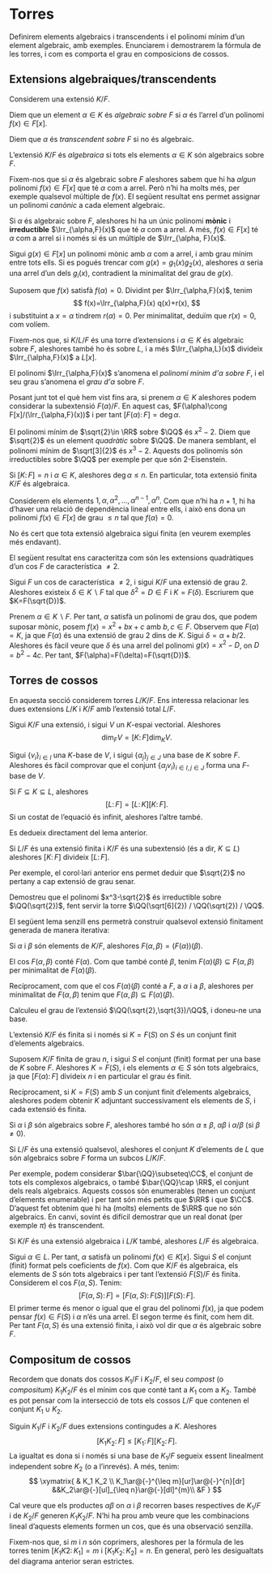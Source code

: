# Torres

Definirem elements algebraics i transcendents i el polinomi mínim d'un element algebraic, amb exemples.
Enunciarem i demostrarem la fórmula de les torres, i com es comporta el grau en composicions de cossos.

## Extensions algebraiques/transcendents

Considerem una extensió $K/F$.

::: {.definition name="element algebraic"}
Diem que un element $\alpha\in K$ és *algebraic sobre $F$* si $\alpha$ és l'arrel d'un polinomi $f(x)\in F[x]$.

Diem que $\alpha$ és *transcendent sobre $F$* si no és algebraic.

L'extensió $K/F$ és *algebraica* si tots els elements $\alpha\in K$ són algebraics sobre $F$.
:::

Fixem-nos que si $\alpha$ és algebraic sobre $F$ aleshores sabem que hi ha *algun* polinomi $f(x)\in F[x]$ que té $\alpha$
com a arrel. Però n'hi ha molts més, per exemple qualsevol múltiple de $f(x)$. El següent resultat ens permet assignar un
polinomi *canònic* a cada element algebraic.

::: {.proposition}
Si $\alpha$ és algebraic sobre $F$, aleshores hi ha un únic polinomi **mònic** i **irreductible** $\Irr_{\alpha,F}(x)$ que
té $\alpha$ com a arrel. A més, $f(x)\in F[x]$ té $\alpha$ com a arrel si i només si és un múltiple de $\Irr_{\alpha, F}(x)$.
:::
::: {.proof}
Sigui $g(x)\in F[x]$ un polinomi mònic amb $\alpha$ com a arrel, i amb grau mínim entre tots ells. Si es pogués
trencar com $g(x)=g_1(x)g_2(x)$, aleshores $\alpha$ seria una arrel d'un dels $g_i(x)$, contradient la minimalitat
del grau de $g(x)$.

Suposem que $f(x)$ satisfà $f(\alpha)=0$. Dividint per $\Irr_{\alpha,F}(x)$, tenim
$$
f(x)=\Irr_{\alpha,F}(x) q(x)+r(x),
$$
i substituint a $x=\alpha$ tindrem $r(\alpha)=0$. Per minimalitat, deduïm que $r(x)=0$, com volíem.
:::

Fixem-nos que, si $K/L/F$ és una torre d'extensions i $\alpha\in K$ és algebraic sobre $F$, aleshores també ho és sobre $L$,
i a més $\Irr_{\alpha,L}(x)$ divideix $\Irr_{\alpha,F}(x)$ a $L[x]$.

::: {.definition name="polinomi mínim"}
El polinomi $\Irr_{\alpha,F}(x)$ s'anomena el *polinomi mínim d'$\alpha$ sobre $F$*, i el seu grau s'anomena el *grau d'$\alpha$*
sobre $F$.
:::

Posant junt tot el què hem vist fins ara, si prenem $\alpha\in K$ aleshores podem considerar la subextensió
$F(\alpha)/F$.
En aquest cas, $F(\alpha)\cong F[x]/(\Irr_{\alpha,F}(x))$ i per tant $[F(\alpha)\colon F] = \deg \alpha$.

::: {.example}
El polinomi mínim de $\sqrt{2}\in \RR$ sobre $\QQ$ és $x^2-2$. Diem que $\sqrt{2}$ és un element *quadràtic* sobre $\QQ$. De manera
semblant, el polinomi mínim de $\sqrt[3]{2}$ és $x^3-2$. Aquests dos polinomis són irreductibles sobre $\QQ$ per exemple per que són
$2$-Eisenstein.
:::

::: {.proposition}
Si $[K\colon F]=n$ i $\alpha\in K$, aleshores $\deg\alpha\leq n$. En particular, tota extensió finita $K/F$ és algebraica.
:::
::: {.proof}
Considerem els elements $1, \alpha, \alpha^2,\ldots, \alpha^{n-1}, \alpha^{n}$. Com que n'hi ha $n+1$, hi ha
d'haver una relació de dependència lineal entre ells, i això ens dona un polinomi $f(x)\in F[x]$ de grau $\leq n$ tal que $f(\alpha)=0$.
:::

No és cert que tota extensió algebraica sigui finita (en veurem exemples més endavant).

El següent resultat ens caracteritza com són les extensions quadràtiques d'un cos $F$ de característica $\neq 2$.

::: {.proposition}
Sigui $F$ un cos de característica $\neq 2$, i sigui $K/F$ una extensió de grau $2$. Aleshores existeix $\delta\in K\smallsetminus F$
tal que $\delta^2=D\in F$ i $K=F(\delta)$. Escriurem que $K=F(\sqrt{D})$.
:::
::: {.proof}
Prenem $\alpha\in K\smallsetminus F$. Per tant, $\alpha$ satisfà un polinomi de grau dos, que podem suposar
mònic, posem $f(x)=x^2 + bx+c$ amb $b,c\in F$. Observem que $F(\alpha)=K$, ja que $F(\alpha)$ és una extensió
de grau $2$ dins de $K$. Sigui $\delta=\alpha+b/2$. Aleshores és fàcil veure que $\delta$ és una arrel del
polinomi $g(x)=x^2-D$, on $D=b^2-4c$. Per tant, $F(\alpha)=F(\delta)=F(\sqrt{D})$.
:::

## Torres de cossos

En aquesta secció considerem torres $L/K/F$. Ens interessa relacionar les dues extensions $L/K$ i $K/F$ amb l'extensió
total $L/F$.

::: {.proposition}
Sigui $K/F$ una extensió, i sigui $V$ un $K$-espai vectorial. Aleshores
$$
\dim_F V = [K\colon F] \dim_K V.
$$
:::
::: {.proof}
Sigui $\{v_i\}_{i\in I}$ una $K$-base de $V$, i sigui $\{\alpha_j\}_{j\in J}$ una base de $K$ sobre $F$.
Aleshores és fàcil comprovar que el conjunt $\{\alpha_j v_i\}_{i\in I, j \in J}$ forma una $F$-base de $V$.
:::

::: {.theorem #torres name="fórmula de les torres"}
Si $F\subseteq K\subseteq L$, aleshores
$$
[L\colon F] = [L \colon K] [K \colon F].
$$
Si un costat de l'equació és infinit, aleshores l'altre també.
:::
::: {.proof}
Es dedueix directament del lema anterior.
:::

::: {.corollary}
Si $L/F$ és una extensió finita i $K/F$ és una subextensió (és a dir, $K\subseteq L$) aleshores $[K\colon F]$ divideix $[L\colon F]$.
:::

Per exemple, el corol·lari anterior ens permet deduir que $\sqrt{2}$ no pertany a cap extensió de grau senar.

::: {.exercise}
Demostreu que el polinomi $x^3-\sqrt{2}$ és irreductible sobre $\QQ(\sqrt{2})$, fent servir la torre $\QQ(\sqrt[6]{2}) / \QQ(\sqrt{2}) / \QQ$.
:::

El següent lema senzill ens permetrà construir qualsevol extensió finitament generada de manera iterativa:

::: {.lemma}
Si $\alpha$ i $\beta$ són elements de $K/F$, aleshores $F(\alpha,\beta)=(F(\alpha))(\beta)$.
:::
::: {.proof}
El cos $F(\alpha,\beta)$ conté $F(\alpha)$. Com que també conté $\beta$, tenim $F(\alpha)(\beta)\subseteq F(\alpha,\beta)$
per minimalitat de $F(\alpha)(\beta)$.

Recíprocament, com que el cos $F(\alpha)(\beta)$ conté a $F$, a $\alpha$ i a $\beta$, aleshores per minimalitat de $F(\alpha,\beta)$
tenim que $F(\alpha,\beta)\subseteq F(\alpha)(\beta)$.
:::

::: {.exercise}
Calculeu el grau de l'extensió $\QQ(\sqrt{2},\sqrt{3})/\QQ$, i doneu-ne una base.
:::

::: {.theorem}
L'extensió $K/F$ és finita si i només si $K=F(S)$ on $S$ és un conjunt finit d'elements algebraics.
:::
::: {.proof}
Suposem $K/F$ finita de grau $n$, i sigui $S$ el conjunt (finit) format per una base de $K$ sobre $F$. Aleshores
$K=F(S)$, i els
elements $\alpha\in S$ són tots algebraics, ja que $[F(\alpha)\colon F]$ divideix $n$ i en particular el grau
és finit.

Recíprocament, si $K=F(S)$ amb $S$ un conjunt finit d'elements algebraics, aleshores podem obtenir $K$ adjuntant
successivament els elements de $S$, i cada extensió és finita.
:::

::: {.corollary}
Si $\alpha$ i $\beta$ són algebraics sobre $F$, aleshores també ho són $\alpha\pm \beta$, $\alpha\beta$ i $\alpha/\beta$ (si $\beta\neq 0$).
:::

::: {.corollary}
Si $L/F$ és una extensió qualsevol, aleshores el conjunt $K$ d'elements de $L$ que són algebraics sobre $F$ forma un subcos $L/K/F$.
:::

Per exemple, podem considerar $\bar{\QQ}\subseteq\CC$, el conjunt de tots els complexos algebraics, o també $\bar{\QQ}\cap \RR$, el conjunt
dels reals algebraics. Aquests cossos són enumerables (tenen un conjunt d'elements enumerable) i per tant són més petits que $\RR$ i que $\CC$.
D'aquest fet obtenim que hi ha (molts) elements de $\RR$ que no són algebraics. En canvi, sovint és difícil demostrar que
un real donat (per exemple $\pi$) és transcendent.

::: {.theorem}
Si $K/F$ és una extensió algebraica i $L/K$ també, aleshores $L/F$ és algebraica.
:::
::: {.proof}
Sigui $\alpha\in L$. Per tant, $\alpha$ satisfà un polinomi $f(x)\in K[x]$. Sigui $S$ el conjunt (finit)
format pels coeficients de $f(x)$. Com que $K/F$ és algebraica, els elements de $S$ són tots algebraics
i per tant l'extensió $F(S)/F$ és finita. Considerem el cos $F(\alpha,S)$. Tenim:
$$
[F(\alpha,S)\colon F] = [F(\alpha,S)\colon F(S)] [F(S) \colon F].
$$
El primer terme és menor o igual que el grau del polinomi $f(x)$, ja que podem pensar $f(x)\in F(S)$ i
$\alpha$ n'és una arrel. El segon terme és finit, com hem dit. Per tant $F(\alpha,S)$ és una extensió
finita, i això vol dir que $\alpha$ és algebraic sobre $F$.
:::


## Compositum de cossos

Recordem que donats dos cossos $K_1/F$ i $K_2/F$, el seu *compost* (o *compositum*) $K_1K_2 /F$ és el mínim cos que conté
tant a $K_1$ com a $K_2$. També es pot pensar com la intersecció de tots els cossos $L/F$ que contenen el conjunt $K_1\cup K_2$.

::: {.proposition}
Siguin $K_1/F$ i $K_2/F$ dues extensions contingudes a $K$. Aleshores
$$
[K_1K_2\colon F] \leq [K_1\colon F] [K_2 \colon F].
$$
La igualtat es dona si i només si una base de $K_1/F$ segueix essent linealment independent sobre $K_2$ (o a
l'inrevés). A més, tenim:
$$
\xymatrix{
  & K_1 K_2 \\
  K_1\ar@{-}^{\leq m}[ur]\ar@{-}^{n}[dr] &&K_2\ar@{-}[ul]_{\leq n}\ar@{-}[dl]^{m}\\
  &F
}
$$
:::
::: {.proof}
Cal veure que els productes $\alpha\beta$ on $\alpha$ i $\beta$ recorren bases respectives de $K_1/F$ i de $K_2/F$
generen $K_1K_2/F$. N'hi ha prou amb veure que les combinacions lineal d'aquests elements formen un cos, que és
una observació senzilla.
:::

Fixem-nos que, si $m$ i $n$ són coprimers, aleshores per la fórmula de les torres tenim $[K_1K2\colon K_1]=m$ i $[K_1K_2\colon K_2]=n$.
En general, però les desigualtats del diagrama anterior seran estrictes.



